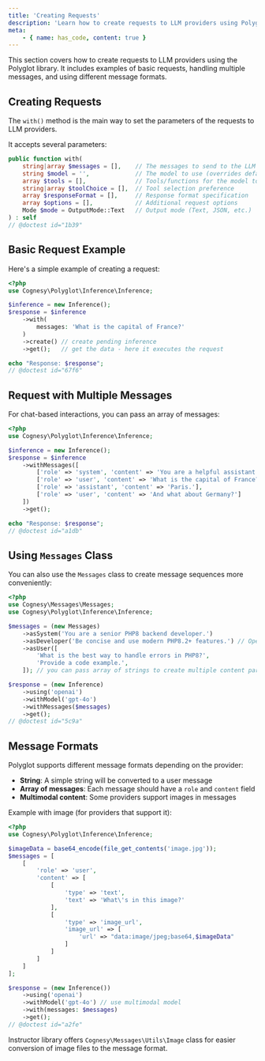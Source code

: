 ```yaml
---
title: 'Creating Requests'
description: 'Learn how to create requests to LLM providers using Polyglot.'
meta:
    - { name: has_code, content: true }
---
```


This section covers how to create requests to LLM providers using the Polyglot library. It includes examples of basic requests, handling multiple messages, and using different message formats.


## Creating Requests

The `with()` method is the main way to set the parameters of the requests to LLM providers.

It accepts several parameters:

```php
public function with(
    string|array $messages = [],    // The messages to send to the LLM
    string $model = '',             // The model to use (overrides default)
    array $tools = [],              // Tools/functions for the model to use
    string|array $toolChoice = [],  // Tool selection preference
    array $responseFormat = [],     // Response format specification
    array $options = [],            // Additional request options
    Mode $mode = OutputMode::Text   // Output mode (Text, JSON, etc.)
) : self
// @doctest id="1b39"
```


## Basic Request Example

Here's a simple example of creating a request:

```php
<?php
use Cognesy\Polyglot\Inference\Inference;

$inference = new Inference();
$response = $inference
    ->with(
        messages: 'What is the capital of France?'
    )
    ->create() // create pending inference
    ->get();   // get the data - here it executes the request

echo "Response: $response";
// @doctest id="67f6"
```


## Request with Multiple Messages

For chat-based interactions, you can pass an array of messages:

```php
<?php
use Cognesy\Polyglot\Inference\Inference;

$inference = new Inference();
$response = $inference
    ->withMessages([
        ['role' => 'system', 'content' => 'You are a helpful assistant who provides concise answers.'],
        ['role' => 'user', 'content' => 'What is the capital of France?'],
        ['role' => 'assistant', 'content' => 'Paris.'],
        ['role' => 'user', 'content' => 'And what about Germany?']
    ])
    ->get();

echo "Response: $response";
// @doctest id="a1db"
```

## Using `Messages` Class

You can also use the `Messages` class to create message sequences more conveniently:

```php
<?php
use Cognesy\Messages\Messages;
use Cognesy\Polyglot\Inference\Inference;

$messages = (new Messages)
    ->asSystem('You are a senior PHP8 backend developer.')
    ->asDeveloper('Be concise and use modern PHP8.2+ features.') // OpenAI developer role is supported and normalized for other providers
    ->asUser([
        'What is the best way to handle errors in PHP8?',
        'Provide a code example.',
    ]); // you can pass array of strings to create multiple content parts

$response = (new Inference)
    ->using('openai')
    ->withModel('gpt-4o')
    ->withMessages($messages)
    ->get();
// @doctest id="5c9a"
```

## Message Formats

Polyglot supports different message formats depending on the provider:

- **String**: A simple string will be converted to a user message
- **Array of messages**: Each message should have a `role` and `content` field
- **Multimodal content**: Some providers support images in messages

Example with image (for providers that support it):

```php
<?php
use Cognesy\Polyglot\Inference\Inference;

$imageData = base64_encode(file_get_contents('image.jpg'));
$messages = [
    [
        'role' => 'user',
        'content' => [
            [
                'type' => 'text',
                'text' => 'What\'s in this image?'
            ],
            [
                'type' => 'image_url',
                'image_url' => [
                    'url' => "data:image/jpeg;base64,$imageData"
                ]
            ]
        ]
    ]
];

$response = (new Inference())
    ->using('openai')
    ->withModel('gpt-4o') // use multimodal model
    ->with(messages: $messages)
    ->get();
// @doctest id="a2fe"
```

Instructor library offers `Cognesy\Messages\Utils\Image` class for easier conversion of image files to the message format.
